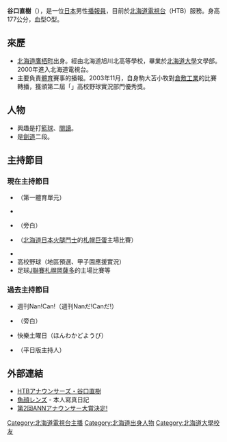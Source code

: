 {{blpunsourced|time=2019-01-18T05:15:56+00:00}}
{{Infobox announcer (日本)
|姓名=谷口直樹
|平假名={{lang|ja|たにぐち なおき}}
|圖片= 
|File size= 
|圖片敘述= 
|本名= 
|暱稱= 
|出身地={{JPN}}[[北海道|北海道]][[鷹栖町|鷹栖町]] 
|國籍={{JPN}} 
|出生日期={{birth date and age|1976|7|5}}
|逝世日期= 
|血型=[[O型|O]] 
|最終學歷=[[北海道大學|北海道大學]]文學部 
|所屬電視台=[[北海道電視台|北海道電視台]] 
|所屬事務所=
|部署= 
|職歷=
|活動期間=2000年 - 
|類型=體育、情報
|配偶= 
|家族= 
|網站=[https://web.archive.org/web/20130209211554/http://www.htb.co.jp/announcers/profile/taniguchi.html HTB] 
|現在演出節目=「{{link-ja|第一推薦!|イチオシ!}}」<br />「{{link-ja|FFFFF|FFFFF}}」<br />「{{link-ja|Hanatarenakus|ハナタレナックス}}」
|過去演出節目=「{{link-ja|第一推薦!Morning|イチオシ!モーニング}}」<br />「{{link-ja|荊棘森崎|いばらのもり}}」
|其他= 
|備註= 
}}
{{Japanese|japanese=谷口 直樹|kana=たにぐち なおき|romaji=Taniguchi Naoki}}
'''谷口直樹'''（{{bd|1976年|7月5日|catIdx=Taniguchi Naoki}}），是一位[[日本|日本]]男性[[播報員|播報員]]，目前於[[北海道電視台|北海道電視台]]（HTB）服務。身高177公分，血型O型。

== 來歷 ==
* [[北海道|北海道]][[鷹栖町|鷹栖町]]出身。經由北海道旭川北高等學校，畢業於[[北海道大學|北海道大學]]文學部。2000年進入北海道電視台。
* 主要負責[[體育|體育]]賽事的播報。2003年11月，自身駒大苫小牧對[[岡山縣立倉敷工業高等學校|倉敷工業]]的比賽轉播，獲頒第二屆「{{link-ja|ANN主播獎|ANNアナウンサー賞}}」高校野球實況部門優秀獎。

== 人物 ==
* 興趣是打[[籃球|籃球]]、[[閱讀|閱讀]]。
* 是[[劍道|劍道]]二段。

== 主持節目 ==
=== 現在主持節目 ===
* {{link-ja|第一推薦!|イチオシ!}}（第一體育單元）
* {{link-ja|FFFFF|FFFFF}}
* {{link-ja|Hanatarenakus|ハナタレナックス}}（旁白）
* {{link-ja|超級棒球|スーパーベースボール (テレビ朝日系列)}}（[[北海道日本火腿鬥士|北海道日本火腿鬥士]]的[[札幌巨蛋|札幌巨蛋]]主場比賽）
* {{link-ja|直到明晨的鬥士|朝までファイターズ}}
* 高校野球（地區預選、甲子園應援實況）
* 足球[[日本職業足球聯盟|J聯賽]][[札幌岡薩多|札幌岡薩多]]的主場比賽等

=== 過去主持節目 ===
* 週刊Nan!Can!（週刊Nanだ!Canだ!）
* {{link-ja|荊棘森崎|いばらのもり}}（旁白）
* 快樂土曜日（ほんわかどようび）
* {{link-ja|第一推薦!Morning|イチオシ!モーニング}}（平日版主持人）

== 外部連結 ==
* [https://web.archive.org/web/20130209211554/http://www.htb.co.jp/announcers/profile/taniguchi.html HTBアナウンサーズ・谷口直樹] {{ja icon}}
* [http://www.htb.co.jp/announcers/taniguchi/index.html 魚顔レンズ]{{Wayback|url=http://www.htb.co.jp/announcers/taniguchi/index.html |date=20130412234057 }} - 本人寫真日記 {{ja icon}}  
* [http://www.tv-asahi.co.jp/announcer/topics/028.html 第2回ANNアナウンサー大賞決定!]{{Wayback|url=http://www.tv-asahi.co.jp/announcer/topics/028.html |date=20130717033645 }} {{ja icon}}

{{北海道電視台主播}}

{{DEFAULTSORT:Taniguchi, Naoki}}
[[Category:北海道電視台主播|Category:北海道電視台主播]]
[[Category:北海道出身人物|Category:北海道出身人物]]
[[Category:北海道大學校友|Category:北海道大學校友]]